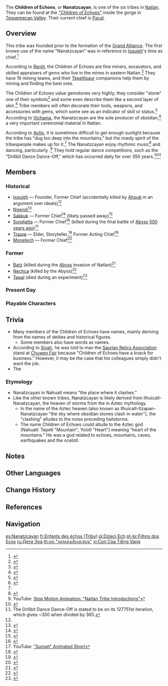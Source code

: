 {{About|the tribe|the location|"Children of Echoes"}}
{{Terminology Infobox
|image        = <gallery>
Nanatzcayan Tribe.png|In-Game
Children of Echoes Icon.png|Emblem
</gallery>
|caption      = Children of Echoes
|type         = Families
|type2        = Natlan Tribes
|region       = Natlan
}}
The '''Children of Echoes''', or '''Nanatzcayan''', is one of the six tribes in [[Natlan]]. They can be found at the [["Children of Echoes"]] inside the gorge in [[Tequemecan Valley]]. Their current chief is [[Pacal]].

==Overview==
This tribe was founded prior to the formation of the [[Grand Alliance]]. The first known use of the name "Nanatzcayan" was in reference to [[Ixquieh]]'s time as chief.<ref name="Yaxche">{{Ref/Weapon|Ring of Yaxche}}</ref>

According to [[Ranjit]], the Children of Echoes are fine miners, excavators, and skilled appraisers of gems who live in the mines in eastern Natlan.<ref>{{Ref/NPC|Ranjit}}</ref> They have 19 mining teams, and their [[Tepetlisaur]] companions help them by mining and finding the best ores.

The Children of Echoes value gemstones very highly; they consider "stone" one of their symbols<ref>{{Ref/Quest|Natlan! A New Adventure|quote='''Kachina:''' Hahaha, don't worry! Our tribe works closely with stone. That's one of our symbols, actually.}}</ref> and some even describe them like a second layer of skin.<ref name="Avilix">{{Ref/NPC|Avilix}}</ref> Tribe members will often decorate their tools, weapons, and accessories with gems, which some see as an indicator of skill or status.<ref name="Cheven">{{Ref/NPC|Cheven}}</ref> According to [[Vichama]], the Nanatzcayan are the sole producer of obsidian,<ref>{{Ref/Quest|To Reclaim an Ancient Name}}</ref> a very important ceremonial material in Natlan.

According to [[Avilix]], it is sometimes difficult to get enough sunlight because the tribe has "dug too deep into the mountains," but the rowdy spirit of the tribespeople makes up for it.<ref name="Avilix" /> The Nanatzcayan enjoy rhythmic music<ref>{{Ref/NPC|Batz}}</ref> and dancing, particularly {{w|breakdancing}}.<ref>YouTube: [https://youtu.be/3kU5vRFr2Tg Stop Motion Animation: "Natlan Tribe Introductions"]</ref> They hold regular dance competitions, such as the "Drillbit Dance Dance-Off," which has occurred daily for over 350 years.<ref>{{Ref/BB|Children of Echoes Bulletin Board}}</ref><ref group=Note>The Drillbit Dance Dance-Off is stated to be on its 127751st iteration, which gives ~350 when divided by 365.</ref>

==Members==
===Historical===
* [[Ixquieh]] &mdash; Founder, Former Chief (accidentally killed by [[Ahpub]] in an argument over ideals)<ref name="Yaxche"/>
* [[Ngendi]]<ref>{{Ref/Quest|Past and Future}}</ref>
* [[Sakkuk]] &mdash; Former Chief<ref>{{Ref/Arti|Moment of Attainment}}</ref> (likely passed away)<ref>{{Ref/Arti|Crownless Crown}}</ref>
* [[Sundjatta]] &mdash; Former Chief<ref>{{Ref/Weapon|Talking Stick}}</ref> (killed during the final battle of [[Abyss]] [[Cataclysm|500 years ago]])<ref name="Sunset">YouTube: [https://youtu.be/aGtkhL8gDYE "Sunset" Animated Short]</ref>
* [[Traore]] &mdash; Elder, Storyteller,<ref>{{Ref/Quest|Peace to the Slumbering}}</ref> Former Acting Chief<ref name="BCR">{{Ref/Quest|Beneath the Crystal Rock}}</ref>
* [[Monetech]] &mdash; Former Chief<ref name="Trial">{{Ref/Quest|Medicine Born of Guilt}}</ref>

===Former===
* [[Batz]] (killed during the [[Abyss]] invasion of Natlan)<ref name="Respect">{{Ref/Item|Record Penned by All|quote = '''Record Penned by All:''' (What follows is a list of names of the deceased, dense as a forest, written by those who mourn them. You see many a familiar name on it.)<br>'''Record Penned by All:''' (Wayta, Vichama, Batz, Tlilhua, Chuychu, Hunza...)}}</ref>
* [[Nechca]] (killed by the Abyss)<ref name="Nechca">{{Ref/Quest|Wailing Cacophony}}</ref>
* [[Tepal]] (died during an experiment)<ref>{{Ref/Quest|Time for the Showdown}}</ref>

===Present Day===
{{Characters by Category List
|Children of Echoes|3
|full_header = There are '''%PAGES%''' current members of the Children of Echoes
|not = Deceased Characters
|not2 = Playable Characters
|not3 = Upcoming Characters
}}
===Playable Characters===
{{Cards by Category
|Children of Echoes
|not=NPCs}}

==Trivia==
* Many members of the Children of Echoes have {{W|Mayan languages|Mayan}} names, mainly deriving from the names of deities and historical figures.
** Some members also have {{W|Nahuatl}} words as names. 
* According to [[Siyah]], he was told to man the [[Saurian Relics Association]] stand at [[Stadium of the Sacred Flame: Chuwen Fair|Chuwen Fair]] because "Children of Echoes have a knack for business." However, it may be the case that his colleagues simply didn't want the job.
* The {{Furnishing Mentions|Children of Echoes|are=1}}

===Etymology===
* Nanatzcayan in Nahuatl means "the place where it clashes."
* Like the other known tribes, Nanatzcayan is likely derived from Ilhuicatl-Nanatzcayan, the heaven of storms from the {{w|Thirteen Heavens}} in Aztec mythology.
** In the name of the Aztec heaven (also known as Ilhuicatl-Itzapan-Nanatzcayan "the sky where obsidian stones clash in water"), the "clashing" alludes to the noise preceding hailstorms.
** The name Children of Echoes could allude to the Aztec god {{w|Tepēyōllōtl}} (Nahuatl: Tepetl "Mountain"; Yolotl "Heart") meaning "heart of the mountains." He was a god related to echoes, mountains, caves, earthquakes and the ocelotl.
<!--
==Gallery==
<gallery>
</gallery>
-->

==Notes==
{{Reflist|note=1}}

==Other Languages==
{{Other Languages
|1_en     = Children of Echoes
|1_zhs    = 回声之子
|1_zhs_rm = Huíshēng zhī Zǐ
|1_zht    = 回聲之子
|1_zht_rm = Huíshēng zhī Zǐ
|1_zh_tl  = Children of Echoes
|1_ja     = こだまの子
|1_ja_rm  = Kodama no Ko
|1_ja_tl  = Children of Echoes
|1_ko     = 메아리 아이
|1_ko_tl  = 
|1_es     = Vástagos del Eco
|1_es_tl  = Offspring of the Echo
|1_fr     = Enfants des échos
|1_fr_tl  = Children of Echoes
|1_ru     = Дети Эха
|1_ru_tl  = Children of Echo
|1_th     = บุตรแห่งเสียงสะท้อน
|1_th_rm  = But Haeng Siang Sa Thon
|1_th_tl  = Children of Echoes
|1_vi     = Con Của Tiếng Vang
|1_vi_tl  = Children of Echoes
|1_de     = Kinder der Echos
|1_de_tl  = Children of Echoes
|1_id     = Putra-Putri Gema
|1_id_tl  = Sons and Daughters of the Echoes
|1_pt     = Filhos dos Ecos
|1_pt_tl  = Children of Echoes
|1_tr     = Yankıların Çocukları
|1_tr_tl  = Children of Echoes
|1_it     = Figli degli Echi
|1_it_tl  = Children of the Echoes
|2_en     = Nanatzcayan
|2_zhs    = 纳茨卡延
|2_zhs_rm = Nàcíkǎyán
|2_zht    = 納茨卡延
|2_zht_rm = Nàcíkǎyán
|2_ja     = ナナツカヤン
|2_ja_rm  = Nanatsukayan
|2_ko     = 나나치카얀
|2_es     = Nanatzcáyan
|2_fr     = Nanatzcayen
|2_ru     = Нанацкайан
|2_th     = Nanatzcayan
|2_vi     = Nanatzcayan
|2_de     = Nanatzcayan
|2_id     = Nanatzcayan
|2_pt     = Nanatzcayan
|2_tr     = Nanatzcayan
|2_it     = Nanatzcayan
}}

==Change History==
{{Change History|introduced=4.6}}

==References==
{{Reflist}}

==Navigation==
{{Faction Navbox}}

[[es:Nanatzcáyan]]
[[fr:Enfants des échos (Tribu)]]
[[pl:Dzieci Ech]]
[[pt-br:Filhos dos Ecos]]
[[ru:Дети Эха]]
[[th:เผ่า "บุตรแห่งเสียงสะท้อน"]]
[[vi:Con Của Tiếng Vang]]